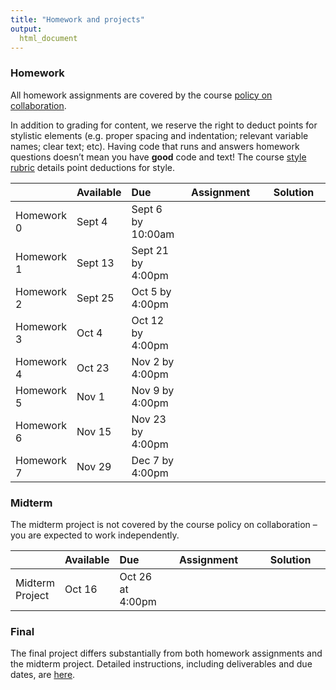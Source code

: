 ```yaml
---
title: "Homework and projects"
output:
  html_document
---
```



### Homework

All homework assignments are covered by the course [policy on collaboration](policy_on_collaboration.html). 

In addition to grading for content, we reserve the right to deduct points for stylistic elements (e.g. proper spacing and indentation; relevant variable names; clear text; etc). Having code that runs and answers homework questions doesn't mean you have **good** code and text! The course [style rubric](homework_style_rubric.html) details point deductions for style.

|               | Available  | Due               | Assignment                                                | Solution |
|:------------- |:---------- |:----------------- | :--------------------------------------------------------:| :----------------------------------------------:|
| Homework 0    | Sept 4     | Sept 6 by 10:00am | [<i class="far fa-file-code fa-lg"></i>](homework_0.html) | [<i class="fas fa-check fa-lg"></i>](link)      |
| Homework 1    | Sept 13    | Sept 21 by 4:00pm | [<i class="far fa-file-code fa-lg"></i>](homework_1.html) | [<i class="fas fa-check fa-lg"></i>](link)      |
| Homework 2    | Sept 25    | Oct 5 by 4:00pm   | [<i class="far fa-file-code fa-lg"></i>](homework_2.html) | [<i class="fas fa-check fa-lg"></i>](link)      |
| Homework 3    | Oct 4      | Oct 12 by 4:00pm  | [<i class="far fa-file-code fa-lg"></i>](homework_3.html) | [<i class="fas fa-check fa-lg"></i>](link)      |
| Homework 4    | Oct 23     | Nov 2 by 4:00pm   | [<i class="far fa-file-code fa-lg"></i>](link)            | [<i class="fas fa-check fa-lg"></i>](link)      |
| Homework 5    | Nov 1      | Nov 9 by 4:00pm   | [<i class="far fa-file-code fa-lg"></i>](link)            | [<i class="fas fa-check fa-lg"></i>](link)      |
| Homework 6    | Nov 15     | Nov 23 by 4:00pm  | [<i class="far fa-file-code fa-lg"></i>](link)            | [<i class="fas fa-check fa-lg"></i>](link)      |
| Homework 7    | Nov 29     | Dec 7 by 4:00pm   | [<i class="far fa-file-code fa-lg"></i>](link)            | [<i class="fas fa-check fa-lg"></i>](link)      |

### Midterm

The midterm project is not covered by the course policy on collaboration -- you are expected to work independently. 

|                 | Available  | Due              | Assignment                                                     | Solution |
|:--------------- |:---------- |:---------------- | :-------------------------------------------------------------:| :----------------------------------------------:|
| Midterm Project | Oct 16     | Oct 26 at 4:00pm | [<i class="far fa-file-code fa-lg"></i>](midterm_project.html) | [<i class="fas fa-check fa-lg"></i>](link)      |

### Final
    
The final project differs substantially from both homework assignments and the midterm project. Detailed instructions, including deliverables and due dates, are [here](final_project.html).